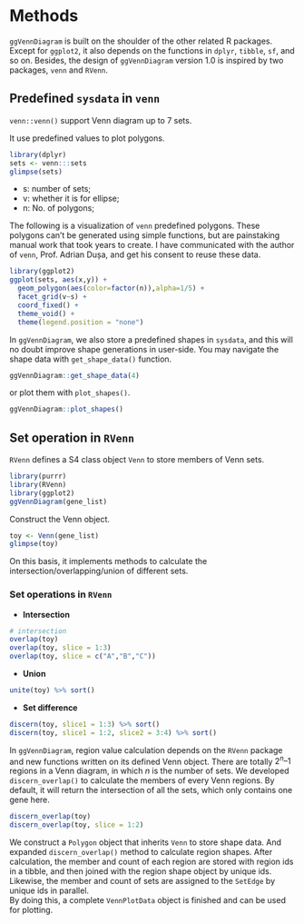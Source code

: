 # Methods

`ggVennDiagram` is built on the shoulder of the other related R packages.
Except for `ggplot2`, it also depends on the functions in `dplyr`, `tibble`, `sf`, and so on.
Besides, the design of `ggVennDiagram` version 1.0 is inspired by two packages,
`venn` and `RVenn`.

## Predefined `sysdata` in `venn`

`venn::venn()` support Venn diagram up to 7 sets.

It use predefined values to plot polygons. 

```r
library(dplyr)
sets <- venn:::sets
glimpse(sets)
```

- s: number of sets;
- v: whether it is for ellipse;
- n: No. of polygons;

The following is a visualization of `venn` predefined polygons. 
These polygons can't be generated using simple functions, but are painstaking manual work 
that took years to create. I have communicated with the author of `venn`, Prof. Adrian Dușa, 
and get his consent to reuse these data.


```r
library(ggplot2)
ggplot(sets, aes(x,y)) + 
  geom_polygon(aes(color=factor(n)),alpha=1/5) + 
  facet_grid(v~s) + 
  coord_fixed() +
  theme_void() +
  theme(legend.position = "none")
```

In `ggVennDiagram`, we also store a predefined shapes in `sysdata`, and this 
will no doubt improve shape generations in user-side.
You may navigate the shape data with `get_shape_data()` function.

```r
ggVennDiagram::get_shape_data(4)
```

or plot them with `plot_shapes()`.

```r
ggVennDiagram::plot_shapes()
```


## Set operation in `RVenn`

`RVenn` defines a S4 class object `Venn` to store members of Venn sets.

```r
library(purrr)
library(RVenn)
library(ggplot2)
ggVennDiagram(gene_list)
```

Construct the Venn object.

```r
toy <- Venn(gene_list)
glimpse(toy)
```

On this basis, it implements methods to calculate the intersection/overlapping/union 
of different sets. 


### Set operations in `RVenn`

- **Intersection**

```r
# intersection
overlap(toy)
overlap(toy, slice = 1:3)
overlap(toy, slice = c("A","B","C"))
```

- **Union**

```r
unite(toy) %>% sort()
```

- **Set difference**

```r
discern(toy, slice1 = 1:3) %>% sort()
discern(toy, slice1 = 1:2, slice2 = 3:4) %>% sort()
```

In `ggVennDiagram`, region value calculation depends on the `RVenn` package and 
new functions written on its defined Venn object. 
There are totally $2^n–1$ regions in a Venn diagram, in which $n$ is the number of sets. 
We developed `discern_overlap()` to calculate the members of every Venn regions.
By default, it will return the intersection of all the sets, which only contains one gene here.


```r
discern_overlap(toy)
discern_overlap(toy, slice = 1:2)
```

We construct a `Polygon` object that inherits `Venn` to store shape data.
And expanded `discern_overlap()` method to calculate region shapes.
After calculation, the member and count of each region are stored with region ids in a tibble, 
and then joined with the region shape object by unique ids. Likewise, 
the member and count of sets are assigned to the `SetEdge` by unique ids in parallel.  
By doing this, a complete `VennPlotData` object is finished and can be used for plotting.


